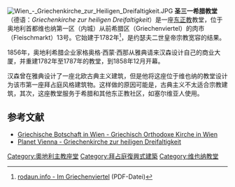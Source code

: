 [[File:Wien_-_Griechenkirche_zur_Heiligen_Dreifaltigkeit.JPG|thumb]]
'''圣三一希腊教堂'''（德语：''Griechenkirche zur heiligen Dreifaltigkeit''）是一座[[东正教|东正教]]教堂，位于奥地利首都维也纳第一区（内城）从前希腊区（Griechenviertel）的肉市（Fleischmarkt）13号。它始建于1782年<ref>[http://www.rodaun.info/wien-070/download/griechenviertel.pdf rodaun.info - Im Griechenviertel] {{Wayback|url=http://www.rodaun.info/wien-070/download/griechenviertel.pdf |date=20160501044749 }} (PDF-Datei)</ref>，是约瑟夫二世皇帝宗教宽容的结果。 

1856年，奥地利希腊企业家格奥格·西蒙·西那从雅典请来汉森设计自己的商业大厦，并重建1782年至1787年的教堂，到1858年12月开幕。 

汉森曾在雅典设计了一座北欧古典主义建筑，但是他将这座位于维也纳的教堂设计为该市第一座拜占庭风格建筑物。这样做的原因可能是，古典主义不太适合宗教建筑，其次，这座教堂服务于希腊和其他东正教社区，如塞尔维亚人使用。

== 参考文献 ==
<references />
{{commons|Griechenkirche zur heiligen Dreifaltigkeit, Vienna}}
* [https://web.archive.org/web/20090705015719/http://www.griechische-botschaft.at/main.php?lg=lo&h1=3&h2=19 Griechische Botschaft in Wien - Griechisch Orthodoxe Kirche in Wien]
* [http://www.planet-vienna.com/spots/Griechenkirche/griechenkirche.htm Planet Vienna - Griechenkirche zur heiligen Dreifaltigkeit] {{Wayback|url=http://www.planet-vienna.com/spots/Griechenkirche/griechenkirche.htm |date=20200108164957 }}
[[Category:奧地利主教座堂|Category:奧地利主教座堂]]
[[Category:拜占庭復興式建築|Category:拜占庭復興式建築]]
[[Category:维也纳教堂|Category:维也纳教堂]]